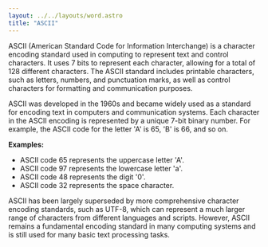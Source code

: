 ```yaml
---
layout: ../../layouts/word.astro
title: "ASCII"
---
```

ASCII (American Standard Code for Information Interchange) is a character encoding standard used in computing to represent text and control characters. It uses 7 bits to represent each character, allowing for a total of 128 different characters. The ASCII standard includes printable characters, such as letters, numbers, and punctuation marks, as well as control characters for formatting and communication purposes.

ASCII was developed in the 1960s and became widely used as a standard for encoding text in computers and communication systems. Each character in the ASCII encoding is represented by a unique 7-bit binary number. For example, the ASCII code for the letter 'A' is 65, 'B' is 66, and so on.

**Examples:**
- ASCII code 65 represents the uppercase letter 'A'.
- ASCII code 97 represents the lowercase letter 'a'.
- ASCII code 48 represents the digit '0'.
- ASCII code 32 represents the space character.

ASCII has been largely superseded by more comprehensive character encoding standards, such as UTF-8, which can represent a much larger range of characters from different languages and scripts. However, ASCII remains a fundamental encoding standard in many computing systems and is still used for many basic text processing tasks.